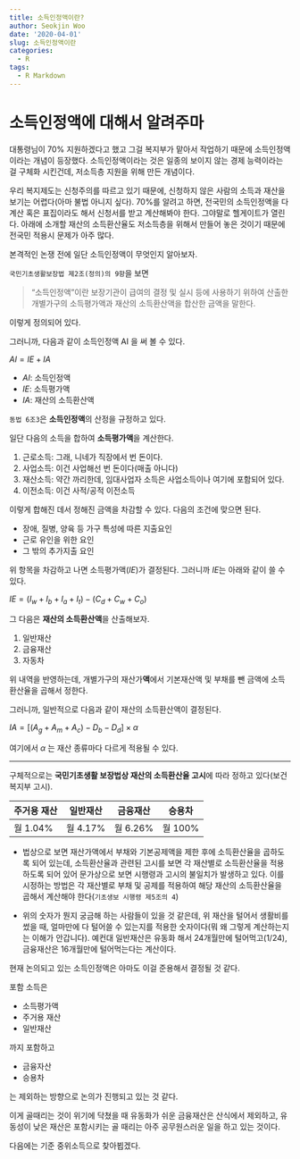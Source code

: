```yaml
---
title: 소득인정액이란?
author: Seokjin Woo
date: '2020-04-01'
slug: 소득인정액이란
categories:
  - R
tags:
  - R Markdown
---
```


# 소득인정액에 대해서 알려주마

대통령님이 70% 지원하겠다고 했고 그걸 복지부가 맡아서 작업하기 때문에 소득인정액이라는 개념이 등장했다. 소득인정액이라는 것은 일종의 보이지 않는 경제 능력이라는 걸 구체화 시킨건데, 저소득층 지원을 위해 만든 개념이다. 

우리 복지제도는 신청주의를 따르고 있기 때문에, 신청하지 않은 사람의 소득과 재산을 보기는 어렵다(아마 불법 아니지 싶다). 70%를 알려고 하면, 전국민의 소득인정액을 다 계산 혹은 표집이라도 해서 신청서를 받고 계산해봐야 한다. 그야말로 헬게이트가 열린다. 아래에 소개할 재산의 소득환산율도 저소득층을 위해서 만들어 놓은 것이기 때문에 전국민 적용시 문제가 아주 많다. 

본격적인 논쟁 전에 일단 소득인정액이 무엇인지 알아보자.


`국민기초생활보장법 제2조(정의)의 9항`을 보면 

> "소득인정액"이란 보장기관이 급여의 결정 및 실시 등에 사용하기 위하여 산출한 개별가구의 소득평가액과 재산의 소득환산액을 합산한 금액을 말한다.

이렇게 정의되어 있다. 

그러니까, 다음과 같이 소득인정액  AI 을 써 볼 수 있다. 

$AI = IE + IA$

* $AI$: 소득인정액
* $IE$: 소득평가액
* $IA$: 재산의 소득환산액

`동법 6조3`은 **소득인정액**의 산정을 규정하고 있다.

일단 다음의 소득을 합하여 **소득평가액**을 계산한다.

1. 근로소득: 그래, 니네가 직장에서 번 돈이다.
2. 사업소득: 이건 사업해선 번 돈이다(매출 아니다)
3. 재산소득: 약간 까리한데, 임대사업자 소득은 사업소득이나 여기에 포함되어 있다. 
4. 이전소득: 이건 사적/공적 이전소득

이렇게 합해진 데서 정해진 금액을 차감할 수 있다. 다음의 조건에 맞으면 된다. 

* 장애, 질병, 양육 등 가구 특성에 따른 지출요인
* 근로 유인을 위한 요인
* 그 밖의 추가지출 요인

위 항목을 차감하고 나면 소득평가액($IE$)가 결정된다. 그러니까 $IE$는 아래와 같이 쓸 수 있다. 


$IE = (I_w + I_b + I_a + I_t) - (C_d + C_w + C_o)$


그 다음은 **재산의 소득환산액**을 산출해보자.

1. 일반재산
2. 금융재산
3. 자동차 

위 내역을 반영하는데, 개별가구의 재산가**액**에서 기본재산액 및 부채를 뺀 금액에 소득환산율을 곱해서 정한다.

그러니까, 일반적으로 다음과 같이 재산의 소득환산액이 결정된다. 

$IA = [ (A_g + A_m + A_c )-D_b - D_d ] \times \alpha$


여기에서 $\alpha$ 는 재산 종류마다 다르게 적용될 수 있다. 

***

구체적으로는 **국민기초생활 보장법상 재산의 소득환산율 고시**에 따라 정하고 있다(보건복지부 고시).


<center>
| 주거용 재산 | 일반재산    | 금융재산    | 승용차      |
|-----------|-----------|-----------|-----------|
| 월 1.04%    |  월 4.17%   | 월 6.26%    |  월 100%    |
</center>

* 법상으로 보면 재산가액에서 부채와 기본공제액을 제한 후에 소득환산율을 곱하도록 되어 있는데, 소득환산율과 관련된 고시를 보면 각 재산별로 소득환산율을 적용하도록 되어 있어 문가상으로 보면 시행령과 고시의 불일치가 발생하고 있다. 이를 시정하는 방법은 각 재산별로 부채 및 공제를 적용하여 해당 재산의 소득환산율을 곱해서 계산해야 한다(`기초생보 시행령 제5조의 4`)

* 위의 숫자가 뭔지 궁금해 하는 사람들이 있을 것 같은데, 위 재산을 털어서 생활비를 썼을 때, 얼마만에 다 털어쓸 수 있는지를 적용한 숫자이다(뭐 왜 그렇게 계산하는지는 이해가 안갑니다). 예컨대 일반재산은 유동화 해서 24개월만에 털어먹고(1/24), 금융재산은 16개월만에 털어먹는다는 계산이다. 


현재 논의되고 있는 소득인정액은 아마도 이걸 준용해서 결정될 것 같다.

포함 소득은

- 소득평가액
- 주거용 재산
- 일반재산

까지 포함하고

- 금융자산
- 승용차

는 제외하는 방향으로 논의가 진행되고 있는 것 같다. 


이게 골때리는 것이 위기에 닥쳤을 때 유동화가 쉬운 금융재산은 산식에서 제외하고, 유동성이 낮은 재산은 포함시키는 골 때리는 아주 공무원스러운 일을 하고 있는 것이다.


다음에는 기준 중위소득으로 찾아뵙겠다.





